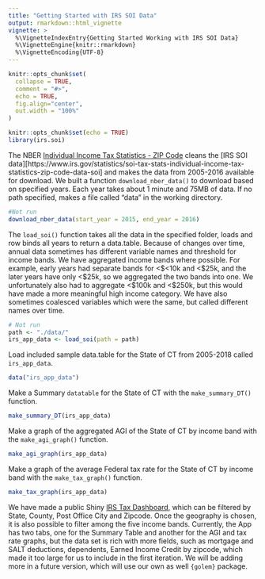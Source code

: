 ```yaml
---
title: "Getting Started with IRS SOI Data"
output: rmarkdown::html_vignette
vignette: >
  %\VignetteIndexEntry{Getting Started Working with IRS SOI Data}
  %\VignetteEngine{knitr::rmarkdown}
  %\VignetteEncoding{UTF-8}
---
```


```r
knitr::opts_chunk$set(
  collapse = TRUE,
  comment = "#>",
  echo = TRUE,
  fig.align="center",
  out.width = "100%"
)
```


```r
knitr::opts_chunk$set(echo = TRUE)
library(irs.soi)
```


The NBER [Individual Income Tax Statistics - ZIP Code](Individual Income Tax Statistics - ZIP Code) cleans the [IRS SOI data][https://www.irs.gov/statistics/soi-tax-stats-individual-income-tax-statistics-zip-code-data-soi] and makes the data from 2005-2016 available for download. We built a function `download_nber_data()` to download based on specified years. Each year takes about 1 minute and 75MB of data. If no path specified, makes a file called "data" in the working directory. 

```r
#Not run
download_nber_data(start_year = 2015, end_year = 2016)
```

The `load_soi()` function takes all the data in the specified folder, loads and row binds all years to return a data.table. Because of changes over time, annual data sometimes has different variable names and threshold for income bands. We have aggregated income bands where possible. For example, early years had separate bands for \<\$<10k and \<\$25k, and the later years have only \<\$25k, so we aggregated the two bands into one. We unfortunately also had to aggregate \<\$100k and \<\$250k, but this would have made a more meaningful high income category. We have also sometimes coalesced variables which were the same, but called different names over time.

```r
# Not run
path <- "./data/"
irs_app_data <- load_soi(path = path)
```

Load included sample data.table for the State of CT from 2005-2018 called `irs_app_data`.

```r
data("irs_app_data")
```

Make a Summary `datatable` for the State of CT with the `make_summary_DT()` function.

```r
make_summary_DT(irs_app_data)
```

Make a graph of the aggregated AGI of the State of CT by income band with the `make_agi_graph()` function.

```r
make_agi_graph(irs_app_data)
```

Make a graph of the average Federal tax rate for the State of CT by income band with the `make_tax_graph()` function. 

```r
make_tax_graph(irs_app_data)
```

We have made a public Shiny [IRS Tax Dashboard](https://luceyda.shinyapps.io/irs_dash/), which can be filtered by State, County, Post Office City and Zipcode. Once the geography is chosen, it is also possible to filter among the five income bands. Currently, the App has two tabs, one for the Summary Table and another for the AGI and tax rate graphs, but the data set is rich with more fields, such as mortgage and SALT deductions, dependents, Earned Income Credit by zipcode, which made it too large for us to include in the first iteration. We will be adding more in a future version, which will use our own as well `{golem}` package.
